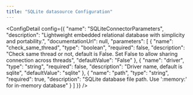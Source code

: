 ```yaml
---
title: "SQLite datasource Configuration"
---
```



<ConfigDetail config={{
  "name": "SQLiteConnectorParameters",
  "description": "Lightweight embedded relational database with simplicity and portability.",
  "documentationUrl": null,
  "parameters": [
    {
      "name": "check_same_thread",
      "type": "boolean",
      "required": false,
      "description": "Check same thread or not, default is False. Set False to allow sharing connection across threads",
      "defaultValue": "False"
    },
    {
      "name": "driver",
      "type": "string",
      "required": false,
      "description": "Driver name, default is sqlite",
      "defaultValue": "sqlite"
    },
    {
      "name": "path",
      "type": "string",
      "required": true,
      "description": "SQLite database file path. Use ':memory:' for in-memory database"
    }
  ]
}} />

